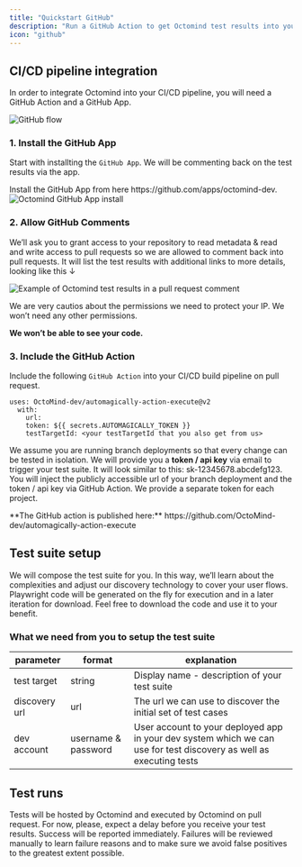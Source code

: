 ```yaml
---
title: "Quickstart GitHub"
description: "Run a GitHub Action to get Octomind test results into your pull request comments"
icon: "github"
---
```


## CI/CD pipeline integration

In order to integrate Octomind into your CI/CD pipeline, you will need a GitHub Action and a GitHub App.

<Frame caption="Octomind GitHub Flow">
  <img src="/images/Octomind-GitHub-flow.png" alt="GitHub flow" />
</Frame>

### 1. Install the GitHub App

Start with installting the `GitHub App`. We will be commenting back on the test results via the app.

<Tip>
  Install the GitHub App from here https://github.com/apps/octomind-dev.
</Tip>

<Frame caption="Octomind GitHub App install, screenshot 07/2023">
  <img
    src="/images/Octomind-GitHub-App-install-screenshot.png"
    alt="Octomind GitHub App install"
  />
</Frame>

### 2. Allow GitHub Comments

We’ll ask you to grant access to your repository to read metadata & read and write access to pull requests so we are allowed to comment back into pull requests. It will list the test results with additional links to more details, looking like this ↓

<Frame caption="Example of Octomind test results in a pull request comment, screenshot 06/2023">
  <img
    src="/images/Octomind-test-results-commit-comments-GitHub-example.png"
    alt="Example of Octomind test results in a pull request comment"
  />
</Frame>

We are very cautios about the permissions we need to protect your IP. We won’t need any other permissions.

<Info>**We won’t be able to see your code.**</Info>

### 3. Include the GitHub Action

Include the following `GitHub Action` into your CI/CD build pipeline on pull request.

```
uses: OctoMind-dev/automagically-action-execute@v2
  with:
    url:
    token: ${{ secrets.AUTOMAGICALLY_TOKEN }}
    testTargetId: <your testTargetId that you also get from us>
```

We assume you are running branch deployments so that every change can be tested in isolation. We will provide you a **token / api key** via email to trigger your test suite. It will look similar to this: sk-12345678.abcdefg123. You will inject the publicly accessible url of your branch deployment and the token / api key via GitHub Action. We provide a separate token for each project.

<Tip>
  **The GitHub action is published here:**
  https://github.com/OctoMind-dev/automagically-action-execute
</Tip>

<div class="mt-8" />

## Test suite setup

We will compose the test suite for you. In this way, we’ll learn about the complexities and adjust our discovery technology to cover your user flows. Playwright code will be generated on the fly for execution and in a later iteration for download. Feel free to download the code and use it to your benefit.

### What we need from you to setup the test suite

| parameter     | format              | explanation                                                                                                         |
| ------------- | ------------------- | ------------------------------------------------------------------------------------------------------------------- |
| test target   | string              | Display name - description of your test suite                                                                       |
| discovery url | url                 | The url we can use to discover the initial set of test cases                                                        |
| dev account   | username & password | User account to your deployed app in your dev system which we can use for test discovery as well as executing tests |

## Test runs

Tests will be hosted by Octomind and executed by Octomind on pull request. For now, please, expect a delay before you receive your test results. Success will be reported immediately. Failures will be reviewed manually to learn failure reasons and to make sure we avoid false positives to the greatest extent possible.
